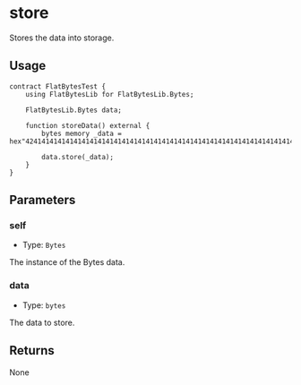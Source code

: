 # store

Stores the data into storage.

## Usage

```solidity copy
contract FlatBytesTest {
    using FlatBytesLib for FlatBytesLib.Bytes;

    FlatBytesLib.Bytes data;

    function storeData() external {
        bytes memory _data = hex"424141414141414141414141414141414141414141414141414141414141414141414143";

        data.store(_data);
    }
}
```

## Parameters

### self

- Type: `Bytes`

The instance of the Bytes data.

### data

- Type: `bytes`

The data to store.

## Returns

None
